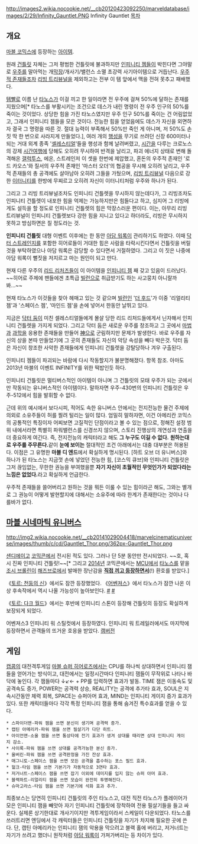 http://images2.wikia.nocookie.net/__cb20120423092250/marveldatabase/images/2/29/Infinity_Gauntlet.PNG
Infinity Gauntlet
[[목차]]

== 개요 ==
[[마블 코믹스]]에 등장하는 [[아이템]].

원래 [[건틀릿]] 자체는 그저 평범한 건틀릿에 불과하지만 [[인피니티 젬]]들이 박힌다면 그야말로 [[우주]]를 말아먹는 개[[막장]]/개사기/밸런스 소멸 초강력 사기아이템으로 거듭난다. [[우주적 존재]]들조차 [[리빙 트리뷰널]]을 제외하고는 전부 이 템 앞에서 맥을 전혀 못추고 패배했다. 
  
[[템빨]]로 이름 난 [[타노스]]가 이걸 끼고 한 일이라면 전 우주에 걸쳐 50%에 달하는 존재를 지웠으며[* 타노스를 부활시키는 조건으로 데스가 내린 명령이 전 우주 인구의 50%를 죽이는 것이었다. 상당한 힘을 가진 타노스였지만 우주 인구 50%를 죽이는 건 어림없었고, 그래서 인피니티 젬들을 모은 것이다. 전능한 힘을 얻었음에도 데스가 자신을 외면하자 결국 그 명령을 따른 것. 절대 능력이 부족해서 50%만 죽인 게 아니며, 저 50%도 손짓 딱 한 번으로 사라지게 만들었다.], 여러 개의 [[행성]]을 무기로 쓰려던 신장 600미터나 되는 거대 외계 종족 '[[셀레스티얼]]'들을 행성과 함께 날려버렸고, [[시간]]을 다루는 크로노스의 강제 [[시간여행]]에 당해도 오히려 무시하여 반격을 날리고, 파괴 에너지 상태로 변해 돌격해온 [[갤럭투스]], 에온, 스트레인저 이 셋을 한번에 제압했고, 혼돈의 우주적 존재인 '로드 카오스'와 질서의 우주적 존재인 '마스터 오더'의 협공을 무시해 오히려 날리고, 우주적 존재들의 총 공격에도 살아남아 오히려 그들을 가뒀으며, [[리빙 트리뷰널]] 다음으로 강한 [[이터니티]]를 한방에 무찌르고 오히려 자신이 이터니티처럼 우주와 하나가 된다. 

그리고 그 리빙 트리뷰널조차도 인피니티 건틀렛을 무시하지 않는데다가, 그 리빙조차도 인피니티 건틀렛이 내포한 힘을 억제는 가능하지만은 힘들다고 하고, 심지어 그 리빙에게도 설득을 할 정도로 인피니티 건틀렛의 힘은 막장스러운 편이다. 이는, 아무리 리빙 트리뷰널이 인피니티 건틀렛보다 강한 힘을 지니고 있다고 하더라도, 리빙은 무시하지 못하고 방심하면은 질 정도라는 것. 

'''인피니티 건틀릿''' 대형 이벤트 이후에는 한 동안 [[아담 워록]]이 관리하기도 하였다. 이때 [[닥터 스트레인지]]를 포함한 히어로들이 거대한 힘은 사람을 타락시킨다면서 건틀릿을 버릴 것을 부탁하였으나 아담 워록은 감당할 수 있다면서 거절하였다. 그리고 이 짓은 나중에 아담 워록이 뻘짓을 저지르고 마는 원인이 되고 만다.

현재 다른 우주의 [[리드 리처즈]]들이 이 아이템을 [[인피니티 젬]] 째 갖고 있음이 드러났다. ~~히어로 주제에 팬들에겐 초특급 [[빌런]]으로 취급받기도 하는 사고뭉치 아니랄까봐...~~

현재 타노스가 이것들을 찾아 헤매고 있는 것 같으며 [[빌런]]인 '[[더 후드]]'가 이중 '리얼리티 젬'과 '스페이스 젬', '마인드 젬'을 손에 넣어서 한동안 날뛰고 있다. 

지금은 [[닥터 둠]]이 미친 셀레스티얼들에게 몰살 당한 리드 리처드들에게서 닌자해서 인피니티 건틀렛을 가지게 되었다. 그리고 닥터 둠은 새로운 우주를 창조하고 그 곳에서 [[마법(마블 코믹스)|마법]]과 [[과학]]을 응용한 존재들을 만들어 [[神]]으로 군림하지만 문제가 발생한다. 바로 우주를 자신의 상을 본따 만들었기에 그 곳의 존재들도 자신의 악당 속성을 빼다 박은것. 닥터 둠은 자신이 창조한 사악한 존재들에게 인피니티 건틀렛을 강탈당하나 겨우 구출된다.

인피니티 젬들이 파괴되는 바람에 다시 작동할지가 불분명해졌다. 항목 참조. 아마도 2013년 마블의 이벤트 INFINITY를 위한 떡밥인듯 하다. 

인피니티 건틀릿은 멀티버스적인 아이템이 아니며 그 건틀릿의 모태 우주가 되는 곳에서만 작동되는 유니버스적인 아이템이다. 말하자면 우주-430번의 인피니티 건틀릿은 우주-512에서 힘을 발휘할 수 없다.

근데 위의 예시에서 보다시피, 적어도 속한 유니버스 안에서는 전지전능한 물건 주제에 의외로 소유주들이 허를 찔려 털리는 일이 많다. 엄밀히 말하자면, 이건 아메리칸 코믹스의 공통적인 특징이자 어찌보면 고질적인 단점이라고 볼 수 있는 점으로, 정해진 설정 범위 내에서라면 특별히 파워밸런스를 신경쓰지 않으며, 스토리 진행상의 개연성과 연출을 더 중요하게 여긴다. 즉, 전지전능의 캐릭터라고 해도 '''그 누구도 이길 수 없다.''' '''원하는대로 우주를 주무른다.'''같이 '''눈에 보이는''' 절대적인 조건 아래에서는 대충 대부분은 허용된다. 이점은 그 유명한 '''마블 디 엔드'''에서 확실하게 명시된다. [하트 오브 더 유니버스]와 하나가 된 타노스는 지금껏 손에 넣었던 전능한 힘, [코스믹 큐브]와 인피니티 건틀릿은 그저 끊임없는, 무한한 권능을 부여했을뿐 '''자기 자신이 초월적인 무엇인가가 되었다라는 느낌은 없었다.'''라고 확실하게 언급한다.

우주적 존재들을 쓸어버리고 원하는 것을 뭐든 이룰 수 있는 힘이라곤 해도, 그와는 별개로 그 권능이 어떻게 발현할지에 대해서는 소유주에 따라 한계가 존재한다는 것이나 다를바가 없다.

== [[마블 시네마틱 유니버스]] ==
http://img2.wikia.nocookie.net/__cb20141029004418/marvelcinematicuniverse/images/thumb/c/cd/Gauntlet_Thor.png/362px-Gauntlet_Thor.png

[[샌디에이고]] [[코믹콘]]에서 전시된 적도 있다. 그러나 단 5분 동안만 전시되었다. ~~호, 혹시 진짜 인피니티 건틀릿!~~[* 그리고 [[2014년]] 코믹콘에서는 [[MCU]]에서 [[타노스(마블 시네마틱 유니버스)|타노스]]를 맡을 [[조시 브롤린]]이 [[해즈브로]]에서 발매한 장난감을 '''[http://i.imgur.com/Km6v4x3.jpg 직접 끼고 등장하면서]'''(!) 환호를 받았다.]

《[[토르: 천둥의 신]]》에서도 잠깐 등장했었다. 《[[어벤져스]]》에서 타노스가 잠깐 나온 이상 후속작에서 역시 나올 가능성이 높아보인다.  [http://www.comicbookmovie.com/thor/news/?a=37161 #] [http://www.youtube.com/watch?v=3HzSZBs2fcc #]

《[[토르: 다크 월드]]》에서는 후반에 인피니티 스톤이 등장해 건틀릿의 등장도 확실하게 보장되게 되었다.

어벤져스3 인피니티 워 스틸컷에서 등장하였다. 인피니티 워 트레일러에서도 마지막에 등장하면서 관객들의 뜨거운 호응을 받았다.
[http://tvpot.daum.net/clip/ClipView.do?clipid=63037482&rtes=y 캠버전]
== 게임 ==
[[캡콤]]의 대전격투게임 [[마블 슈퍼 히어로즈(캡콤)|마블 슈퍼 히어로즈]]에서는 CPU를 하나씩 상대하면서 인피니티 잼들을 얻어가는 방식이고, 대전에서는 일정시간마다 인피니티 잼들이 무작위로 나타나 바닥에 놓인다. 각 잼들마다  ↓↙← + PP를 입력하면 효과가 발동. TIME 잼은 이동속도 및 공격속도 증가, POWER는 공격력 상승, REALITY는 공격에 추가타 효과, SOUL은 지속시간동안 체력 회복, SPACE는 슈퍼아머 효과, MIND는 인피니티 게이지 증가 효과가 있다. 또한 캐릭터들마다 각각 특정 인피니티 잼을 통해 숨겨진 특수효과를 얻을 수 있다.

 * 스파이더맨-파워 잼을 쓰면 분신이 생기며 공격력 증가.
 * 캡틴 아메리카-파워 잼을 쓰면 필살기가 다단 히트.
 * 아이언맨-소울 잼을 쓰면 통상타에 전기 효과가 생겨 상대를 때리면 상대 인피니티 게이지 감소.
 * 사이록-파워 잼을 쓰면 상대를 공격가능한 분신 증가.
 * 울버린-파워 잼을 쓰면 공격판정을 가진 잔상 효과.
 * 매그니토-스페이스 잼을 쓰면 모든 공격을 흡수하는 포스 필드 효과.
 * 헐크-타임 잼을 쓰면 기본기가 자동적으로 3연타 효과.
 * 저거너트-스페이스 잼을 쓰면 잡기 이외에 데미지를 입지 않는 슈퍼 아머 효과.
 * 블랙하트-리얼리티 잼을 쓰면 모습이 완전히 투명해진다.
 * 슈마고라스-타임 잼을 쓰면 기본기에 석화 효과 추가.

최종보스는 당연히 인피니티 건틀릿의 주인 타노스고, 대전 직전 타노스가 플레이어가 모은 인피니티 잼을 빼앗아 자기 인피니티 건틀릿에 장착하여 전용 필살기들을 들고 싸운다. 실제론 상기한대로 개사기이지만 격투게임이라서 스케일이 다운되었다. 타노스를 쓰러트리면 엔딩에서 각 캐릭터들은 인피니티 건틀릿을 자기가 차지해 필요한 곳에 쓴다. 단, 캡틴 아메리카는 인피니티 잼의 악용을 막으려고 블랙 홀에 버리고, 저거너트는 자기가 쓰려고 했더니 원작처럼 [[아담 워록]]이 가져가버리는 등 차이가 있다.
